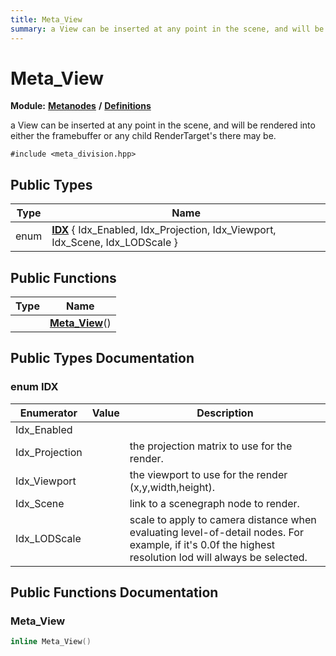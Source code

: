 ```yaml
---
title: Meta_View
summary: a View can be inserted at any point in the scene, and will be rendered into either the framebuffer or any child RenderTarget's there may be. 
---
```


# Meta_View

**Module:** **[Metanodes](../../modules/metanodes/index.mdx)** **/** **[Definitions](../../modules/metanodes/definitions.mdx)**

a View can be inserted at any point in the scene, and will be rendered into either the framebuffer or any child RenderTarget's there may be. 

`#include <meta_division.hpp>`

## Public Types

| Type           | Name           |
| -------------- | -------------- |
| enum| **[IDX](#enum-idx)** \{ Idx_Enabled, Idx_Projection, Idx_Viewport, Idx_Scene, Idx_LODScale \} |

## Public Functions

| Type           | Name           |
| -------------- | -------------- |
| | **[Meta_View](#meta_view-1)**() |

## Public Types Documentation

### enum IDX

| Enumerator | Value | Description |
| ---------- | ----- | ----------- |
| Idx_Enabled | |   |
| Idx_Projection | | the projection matrix to use for the render.   |
| Idx_Viewport | | the viewport to use for the render (x,y,width,height).   |
| Idx_Scene | | link to a scenegraph node to render.   |
| Idx_LODScale | | scale to apply to camera distance when evaluating level-of-detail nodes. For example, if it's 0.0f the highest resolution lod will always be selected.   |

## Public Functions Documentation

### Meta_View

```cpp
inline Meta_View()
```
